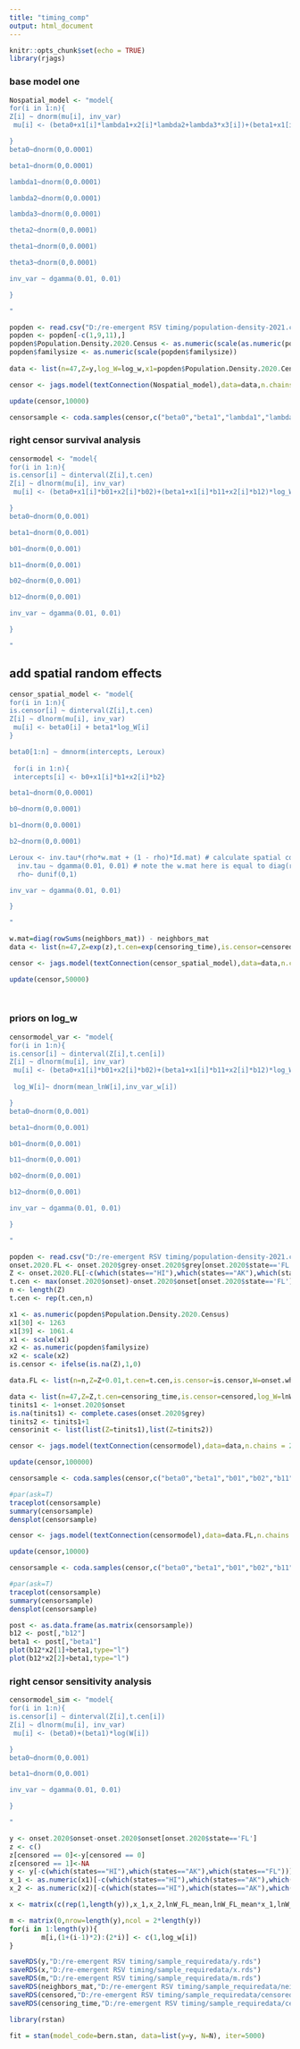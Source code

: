 ---
title: "timing_comp"
output: html_document
---

```{r setup, include=FALSE}
knitr::opts_chunk$set(echo = TRUE)
library(rjags)
```

### base model one
```{r}
Nospatial_model <- "model{
for(i in 1:n){
Z[i] ~ dnorm(mu[i], inv_var)
 mu[i] <- (beta0+x1[i]*lambda1+x2[i]*lambda2+lambda3*x3[i])+(beta1+x1[i]*theta1+x2[i]*theta2+theta3*x3[i])*log_W[i]

}
beta0~dnorm(0,0.0001)

beta1~dnorm(0,0.0001)

lambda1~dnorm(0,0.0001)

lambda2~dnorm(0,0.0001)

lambda3~dnorm(0,0.0001)

theta2~dnorm(0,0.0001)

theta1~dnorm(0,0.0001)

theta3~dnorm(0,0.0001)

inv_var ~ dgamma(0.01, 0.01)

}

"

```

```{r}
popden <- read.csv("D:/re-emergent RSV timing/population-density-2021.csv",header = T)
popden <- popden[-c(1,9,11),]
popden$Population.Density.2020.Census <- as.numeric(scale(as.numeric(popden$Population.Density.2020.Census)))
popden$familysize <- as.numeric(scale(popden$familysize))
  
data <- list(n=47,Z=y,log_W=log_w,x1=popden$Population.Density.2020.Census,x2=popden$familysize,x3=InD[,'Index'])

censor <- jags.model(textConnection(Nospatial_model),data=data,n.chains = 2)

update(censor,10000)

censorsample <- coda.samples(censor,c("beta0","beta1","lambda1","lambda2","theta1","theta2","lambda3","theta3","inv_var","mu"),100000,thin=20)
```


### right censor survival analysis
```{r}
censormodel <- "model{
for(i in 1:n){
is.censor[i] ~ dinterval(Z[i],t.cen)
Z[i] ~ dlnorm(mu[i], inv_var)
 mu[i] <- (beta0+x1[i]*b01+x2[i]*b02)+(beta1+x1[i]*b11+x2[i]*b12)*log_W[i]

}
beta0~dnorm(0,0.001)

beta1~dnorm(0,0.001)

b01~dnorm(0,0.001)

b11~dnorm(0,0.001)

b02~dnorm(0,0.001)

b12~dnorm(0,0.001)

inv_var ~ dgamma(0.01, 0.01)

}

"

```

## add spatial random effects
```{r}
censor_spatial_model <- "model{
for(i in 1:n){
is.censor[i] ~ dinterval(Z[i],t.cen)
Z[i] ~ dlnorm(mu[i], inv_var)
 mu[i] <- beta0[i] + beta1*log_W[i]
} 

beta0[1:n] ~ dmnorm(intercepts, Leroux)
 
 for(i in 1:n){
 intercepts[i] <- b0+x1[i]*b1+x2[i]*b2}

beta1~dnorm(0,0.0001)

b0~dnorm(0,0.0001)

b1~dnorm(0,0.0001)

b2~dnorm(0,0.0001)

Leroux <- inv.tau*(rho*w.mat + (1 - rho)*Id.mat) # calculate spatial correlated random effects
  inv.tau ~ dgamma(0.01, 0.01) # note the w.mat here is equal to diag(rowSums(neighbors_mat)) - neighbors_mat
  rho~ dunif(0,1)

inv_var ~ dgamma(0.01, 0.01)

}

"
```

```{r}
w.mat=diag(rowSums(neighbors_mat)) - neighbors_mat
data <- list(n=47,Z=exp(z),t.cen=exp(censoring_time),is.censor=censored,log_W=x[,4],x1=x[,2],x2=x[,3],Id.mat=diag(47),w.mat=w.mat)

censor <- jags.model(textConnection(censor_spatial_model),data=data,n.chains = 2)

update(censor,50000)

 
```


### priors on log_w
```{r}
censormodel_var <- "model{
for(i in 1:n){
is.censor[i] ~ dinterval(Z[i],t.cen[i])
Z[i] ~ dlnorm(mu[i], inv_var)
 mu[i] <- (beta0+x1[i]*b01+x2[i]*b02)+(beta1+x1[i]*b11+x2[i]*b12)*log_W[i]
 
 log_W[i]~ dnorm(mean_lnW[i],inv_var_w[i])

}
beta0~dnorm(0,0.001)

beta1~dnorm(0,0.001)

b01~dnorm(0,0.001)

b11~dnorm(0,0.001)

b02~dnorm(0,0.001)

b12~dnorm(0,0.001)

inv_var ~ dgamma(0.01, 0.01)

}

"

```

```{r}
popden <- read.csv("D:/re-emergent RSV timing/population-density-2021.csv",header = T)
onset.2020.FL <- onset.2020$grey-onset.2020$grey[onset.2020$state=='FL']
Z <- onset.2020.FL[-c(which(states=="HI"),which(states=="AK"),which(states=="FL"))]
t.cen <- max(onset.2020$onset)-onset.2020$onset[onset.2020$state=='FL']
n <- length(Z)
t.cen <- rep(t.cen,n)

x1 <- as.numeric(popden$Population.Density.2020.Census)
x1[30] <- 1263
x1[39] <- 1061.4
x1 <- scale(x1)
x2 <- as.numeric(popden$familysize)
x2 <- scale(x2)
is.censor <- ifelse(is.na(Z),1,0)

data.FL <- list(n=n,Z=Z+0.01,t.cen=t.cen,is.censor=is.censor,W=onset.whole.FL+0.01,x1=as.numeric(x1),x2=as.numeric(x2),mean_lnW=lnW_FL_mean,inv_var_w=rep(1000,50))

data <- list(n=47,Z=Z,t.cen=censoring_time,is.censor=censored,log_W=lnW_FL_mean,x1=x_1,x2=x_2)
tinits1 <- 1+onset.2020$onset
is.na(tinits1) <- complete.cases(onset.2020$grey)
tinits2 <- tinits1+1
censorinit <- list(list(Z=tinits1),list(Z=tinits2))
```

```{r}
censor <- jags.model(textConnection(censormodel),data=data,n.chains = 2)

update(censor,100000)

censorsample <- coda.samples(censor,c("beta0","beta1","b01","b02","b11","b12"),500000,thin=10)
```

```{r}
#par(ask=T)
traceplot(censorsample)
summary(censorsample)
densplot(censorsample)
```

```{r}
censor <- jags.model(textConnection(censormodel),data=data.FL,n.chains = 2)

update(censor,10000)

censorsample <- coda.samples(censor,c("beta0","beta1","b01","b02","b11","b12","log_W"),50000,thin=10)
```

```{r}
#par(ask=T)
traceplot(censorsample)
summary(censorsample)
densplot(censorsample)
```

```{r}
post <- as.data.frame(as.matrix(censorsample))
b12 <- post[,"b12"]
beta1 <- post[,"beta1"]
plot(b12*x2[1]+beta1,type="l")
plot(b12*x2[2]+beta1,type="l")
```

### right censor sensitivity analysis
```{r}
censormodel_sim <- "model{
for(i in 1:n){
is.censor[i] ~ dinterval(Z[i],t.cen[i])
Z[i] ~ dlnorm(mu[i], inv_var)
 mu[i] <- (beta0)+(beta1)*log(W[i])

}
beta0~dnorm(0,0.001)

beta1~dnorm(0,0.001)

inv_var ~ dgamma(0.01, 0.01)

}

"

```

```{r}
y <- onset.2020$onset-onset.2020$onset[onset.2020$state=='FL']
z <- c()
z[censored == 0]<-y[censored == 0]
z[censored == 1]<-NA
y <- y[-c(which(states=="HI"),which(states=="AK"),which(states=="FL"))]
x_1 <- as.numeric(x1)[-c(which(states=="HI"),which(states=="AK"),which(states=="FL"))]
x_2 <- as.numeric(x2)[-c(which(states=="HI"),which(states=="AK"),which(states=="FL"))]

x <- matrix(c(rep(1,length(y)),x_1,x_2,lnW_FL_mean,lnW_FL_mean*x_1,lnW_FL_mean*x_2),nrow=length(y),ncol = 6)

m <- matrix(0,nrow=length(y),ncol = 2*length(y))
for(i in 1:length(y)){
        m[i,(1+(i-1)*2):(2*i)] <- c(1,log_w[i])
}

saveRDS(y,"D:/re-emergent RSV timing/sample_requiredata/y.rds")
saveRDS(x,"D:/re-emergent RSV timing/sample_requiredata/x.rds")
saveRDS(m,"D:/re-emergent RSV timing/sample_requiredata/m.rds")
saveRDS(neighbors_mat,"D:/re-emergent RSV timing/sample_requiredata/neighbors_mat.rds")
saveRDS(censored,"D:/re-emergent RSV timing/sample_requiredata/censored.rds")
saveRDS(censoring_time,"D:/re-emergent RSV timing/sample_requiredata/censoring_time.rds")
```

```{r}
library(rstan)

fit = stan(model_code=bern.stan, data=list(y=y, N=N), iter=5000)
```

